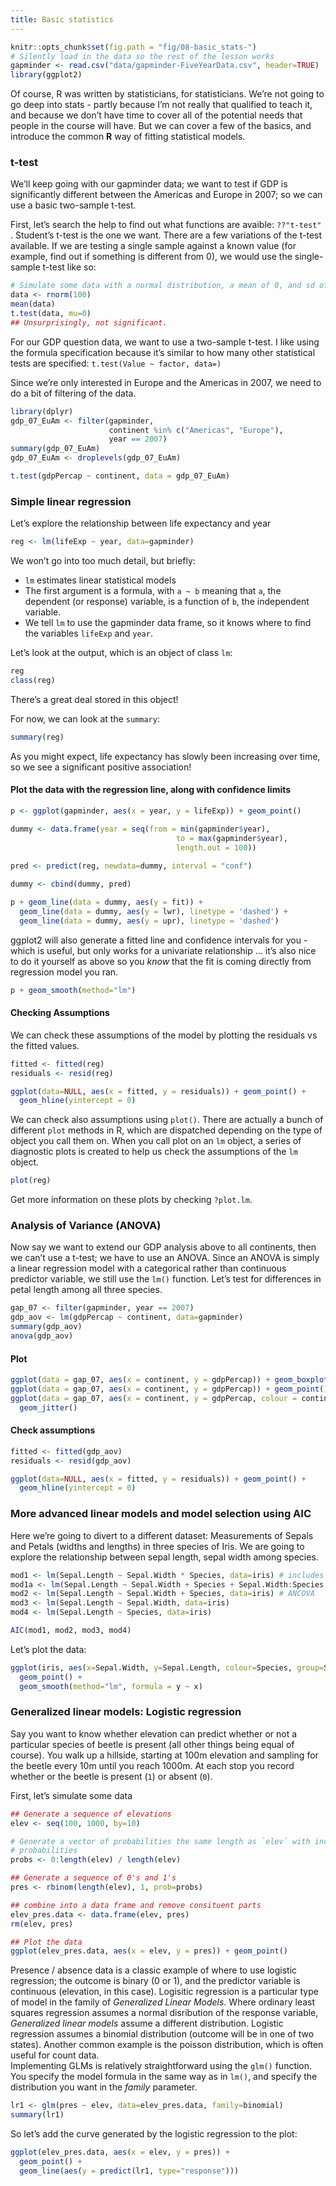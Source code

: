 ```yaml
---
title: Basic statistics
---
```


```r
knitr::opts_chunk$set(fig.path = "fig/08-basic_stats-")
# Silently load in the data so the rest of the lesson works
gapminder <- read.csv("data/gapminder-FiveYearData.csv", header=TRUE)
library(ggplot2)
```

Of course, R was written by statisticians, for statisticians.  We're not going 
to go deep into stats - partly because I'm not really that qualified to teach it, 
and because we don't have time to cover all of the potential needs that people 
in the course will have.  But we can cover a few of the basics, and introduce 
the common **R** way of fitting statistical models.

### t-test

We'll keep going with our gapminder data; we want to test if GDP is 
significantly different between the Americas and Europe in 2007; so we can use a 
basic two-sample t-test.

First, let's search the help to find out what functions are avaible: `??"t-test"`
.  Student's t-test is the one we want.  There are a few variations of the 
t-test available.  If we are testing a single sample against a known value (for 
example, find out if something is different from 0), we would use the 
single-sample t-test like so:

```r
# Simulate some data with a normal distribution, a mean of 0, and sd of 1.
data <- rnorm(100)
mean(data)
t.test(data, mu=0)
## Unsurprisingly, not significant.
```

For our GDP question data, we want to use a two-sample t-test.  I like using the formula 
specification because it's similar to how many other statistical tests are 
specified: `t.test(Value ~ factor, data=)`

Since we're only interested in Europe and the Americas in 2007, we need to do a bit of filtering of the data.

```r
library(dplyr)
gdp_07_EuAm <- filter(gapminder, 
                      continent %in% c("Americas", "Europe"), 
                      year == 2007)
summary(gdp_07_EuAm)
gdp_07_EuAm <- droplevels(gdp_07_EuAm)
```

```r
t.test(gdpPercap ~ continent, data = gdp_07_EuAm)
```

### Simple linear regression

Let's explore the relationship between life expectancy and year

```r
reg <- lm(lifeExp ~ year, data=gapminder)
```

We won't go into too much detail, but briefly: 

* `lm` estimates linear statistical models
* The first argument is a formula, with  `a ~ b` meaning that `a`,
     the dependent (or response) variable, is a
    function of `b`, the independent variable. 
* We tell `lm` to use the gapminder data frame, so it knows where to
 find the variables `lifeExp` and `year`. 

Let's look at the output, which is an object of class `lm`:

```r
reg
class(reg)
```

There's a great deal stored in this object!

For now, we can look at the `summary`:

```r
summary(reg)
```

As you might expect, life expectancy has slowly been increasing over
time, so we see a significant positive association!

#### Plot the data with the regression line, along with confidence limits

```r
p <- ggplot(gapminder, aes(x = year, y = lifeExp)) + geom_point()

dummy <- data.frame(year = seq(from = min(gapminder$year), 
                                     to = max(gapminder$year), 
                                     length.out = 100))
                   
pred <- predict(reg, newdata=dummy, interval = "conf")

dummy <- cbind(dummy, pred)

p + geom_line(data = dummy, aes(y = fit)) + 
  geom_line(data = dummy, aes(y = lwr), linetype = 'dashed') + 
  geom_line(data = dummy, aes(y = upr), linetype = 'dashed')

```

ggplot2 will also generate a fitted line and confidence intervals for you - 
which is useful, but only works for a univariate relationship ... it's also nice 
to do it yourself as above so you *know* that the fit is coming directly from 
regression model you ran.

```r
p + geom_smooth(method="lm")
```


#### Checking Assumptions

We can check these assumptions of the model by plotting the residuals vs the 
fitted values.

```r
fitted <- fitted(reg)
residuals <- resid(reg)

ggplot(data=NULL, aes(x = fitted, y = residuals)) + geom_point() + 
  geom_hline(yintercept = 0)
```

We can check also assumptions using `plot()`.  There are actually a bunch of 
different `plot` methods in R, which are dispatched depending on the type of 
object you call them on.  When you call plot on an `lm` object, a series of 
diagnostic plots is created to help us check the assumptions of the `lm` object.

```r
plot(reg)
```

Get more information on these plots by checking `?plot.lm`.

### Analysis of Variance (ANOVA)

Now say we want to extend our GDP analysis above to all continents, then we can't 
use a t-test; we have to use an ANOVA.  Since an ANOVA is simply a linear 
regression model with a categorical rather than continuous predictor variable, we 
still use the `lm()` function.  Let's test for differences in petal length among 
all three species.

```r
gap_07 <- filter(gapminder, year == 2007)
gdp_aov <- lm(gdpPercap ~ continent, data=gapminder)
summary(gdp_aov)
anova(gdp_aov)
```

#### Plot

```r
ggplot(data = gap_07, aes(x = continent, y = gdpPercap)) + geom_boxplot()
ggplot(data = gap_07, aes(x = continent, y = gdpPercap)) + geom_point()
ggplot(data = gap_07, aes(x = continent, y = gdpPercap, colour = continent)) +
  geom_jitter()
```

#### Check assumptions

```r
fitted <- fitted(gdp_aov)
residuals <- resid(gdp_aov)

ggplot(data=NULL, aes(x = fitted, y = residuals)) + geom_point() + 
  geom_hline(yintercept = 0)
```

### More advanced linear models and model selection using AIC

Here we're going to divert to a different dataset: Measurements of Sepals and Petals (widths and lengths) in three species of Iris. We are going to explore the relationship between sepal length, sepal width among species.  

```r
mod1 <- lm(Sepal.Length ~ Sepal.Width * Species, data=iris) # includes interaction term
mod1a <- lm(Sepal.Length ~ Sepal.Width + Species + Sepal.Width:Species, data=iris) #Equivalent to above
mod2 <- lm(Sepal.Length ~ Sepal.Width + Species, data=iris) # ANCOVA
mod3 <- lm(Sepal.Length ~ Sepal.Width, data=iris)
mod4 <- lm(Sepal.Length ~ Species, data=iris)

AIC(mod1, mod2, mod3, mod4)
```

Let's plot the data:
```r
ggplot(iris, aes(x=Sepal.Width, y=Sepal.Length, colour=Species, group=Species)) + 
  geom_point() + 
  geom_smooth(method="lm", formula = y ~ x)
```

### Generalized linear models: Logistic regression

Say you want to know whether elevation can predict whether or not a particular 
species of beetle is present (all other things being equal of course). You walk 
up a hillside, starting at 100m elevation and sampling for the beetle every 10m 
until you reach 1000m.  At each stop you record whether or the beetle is present 
(`1`) or absent (`0`).

First, let's simulate some data

```r
## Generate a sequence of elevations
elev <- seq(100, 1000, by=10)

# Generate a vector of probabilities the same length as `elev` with increasing 
# probabilities
probs <- 0:length(elev) / length(elev)

## Generate a sequence of 0's and 1's
pres <- rbinom(length(elev), 1, prob=probs)

## combine into a data frame and remove consituent parts
elev_pres.data <- data.frame(elev, pres)
rm(elev, pres)

## Plot the data
ggplot(elev_pres.data, aes(x = elev, y = pres)) + geom_point()
```

Presence / absence data is a classic example of where to use logistic regression; 
the outcome is binary (0 or 1), and the predictor variable is continuous 
(elevation, in this case).  Logisitic regression is a particular type of model 
in the family of _Generalized Linear Models_.  Where ordinary least squares 
regression assumes a normal disribution of the response variable, _Generalized 
linear models_ assume a different distribution.  Logistic regression assumes a 
binomial distribution (outcome will be in one of two states).  Another common 
example is the poisson distribution, which is often useful for count data.  
Implementing GLMs is relatively straightforward using the `glm()` function.  You 
specify the model formula in the same way as in `lm()`, and specify the 
distribution you want in the _family_ parameter.

```r
lr1 <- glm(pres ~ elev, data=elev_pres.data, family=binomial)
summary(lr1)
```

So let's add the curve generated by the logistic regression to the plot:

```r
ggplot(elev_pres.data, aes(x = elev, y = pres)) + 
  geom_point() + 
  geom_line(aes(y = predict(lr1, type="response")))

```
